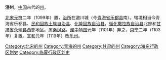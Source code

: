 '''湟州'''，[[中国|中国]]古代的[[州|州]]。

[[北宋|北宋]][[元符|元符]]二年（1099年）置，[[治所|治所]]在邈川城（今[[青海省|青海省]][[乐都县|乐都县]]南）。辖境相当今青海省乐都县、[[民和回族土族自治县|民和回族土族自治县]]、[[化隆回族自治县|化隆回族自治县]]，[[循化撒拉族自治县|循化撒拉族自治县]]北部和[[甘肃省|甘肃省]][[永靖县|永靖县]]西部地区。属[[秦凤路|秦凤路]]。[[建中靖国|建中靖国]]元年（1101年）弃之，[[崇宁|崇宁]]二年（1103年）复置。[[宣和_(北宋)|宣和]]元年（1119年）改[[乐州|乐州]]。 

{{北宋行政区划小作品}}
{{DEFAULTSORT:H}}
[[Category:北宋的州|Category:北宋的州]]
[[Category:青海的州|Category:青海的州]]
[[Category:甘肃的州|Category:甘肃的州]]
[[Category:海东行政区划史|Category:海东行政区划史]]
[[Category:临夏行政区划史|Category:临夏行政区划史]]